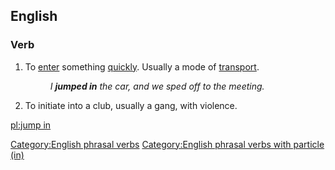 ==English==

===Verb===
{{head|en|verb|head=[[jump]] [[in]]}}

# To [[enter]] something [[quickly]]. Usually a mode of [[transport]].
#: ''I '''jumped in''' the car, and we sped off to the meeting.''
# {{slang}} To initiate into a club, usually a gang, with violence.
[[Category:English phrasal verbs]]
[[Category:English phrasal verbs with particle (in)]]

[[pl:jump in]]